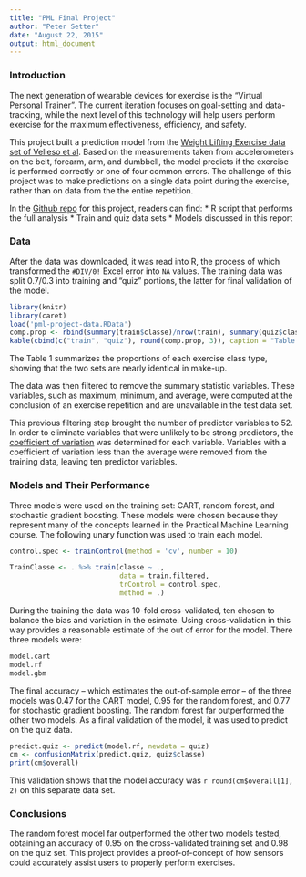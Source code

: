 ```yaml
---
title: "PML Final Project"
author: "Peter Setter"
date: "August 22, 2015"
output: html_document
---
```

### Introduction
The next generation of wearable devices for exercise is the "Virtual Personal Trainer". The current iteration focuses on goal-setting and data-tracking, while the next level of this technology will help users perform exercise for the maximum effectiveness, efficiency, and safety.

This project built a prediction model from the [Weight Lifting Exercise data set of Velleso et al](http://groupware.les.inf.puc-rio.br/har). Based on the measurements taken from accelerometers on the belt, forearm, arm, and dumbbell, the model predicts if the exercise is performed correctly or one of four common errors. The challenge of this project was to make predictions on a single data point during the exercise, rather than on data from the the entire repetition.

In the [Github repo](https://github.com/peterwsetter/pml-project) for this project, readers can find:
* R script that performs the full analysis
* Train and quiz data sets
* Models discussed in this report

### Data
After the data was downloaded, it was read into R, the process of which transformed the `#DIV/0!` Excel error into `NA` values. The training data was split 0.7/0.3 into training and "quiz" portions, the latter for final validation of the model.
```r
library(knitr)
library(caret)
load('pml-project-data.RData')
comp.prop <- rbind(summary(train$classe)/nrow(train), summary(quiz$classe)/nrow(quiz)) 
kable(cbind(c("train", "quiz"), round(comp.prop, 3)), caption = "Table 1")
```

The Table 1 summarizes the proportions of each exercise class type, showing that the two sets are nearly identical in make-up.

The data was then filtered to remove the summary statistic variables. These variables, such as maximum, minimum, and average, were computed at the conclusion of an exercise repetition and are unavailable in the test data set. 

This previous filtering step brought the number of predictor variables to 52. In order to eliminate variables that were unlikely to be strong predictors, the [coefficient of variation](https://en.wikipedia.org/wiki/Coefficient_of_variation) was determined for each variable. Variables with a coefficient of variation less than the average were removed from the training data, leaving ten predictor variables.

### Models and Their Performance
Three models were used on the training set: CART, random forest, and stochastic gradient boosting. These models were chosen because they represent many of the concepts learned in the Practical Machine Learning course. The following unary function was used to train each model.

```r
control.spec <- trainControl(method = 'cv', number = 10)

TrainClasse <- . %>% train(classe ~ ., 
                           data = train.filtered, 
                           trControl = control.spec,
                           method = .)
```

During the training the data was 10-fold cross-validated, ten chosen to balance the bias and variation in the esimate. Using cross-validation in this way provides a reasonable estimate of the out of error for the model. There three models were:

```r
model.cart
model.rf
model.gbm
```

The final accuracy -- which estimates the out-of-sample error -- of the three models was 0.47 for the CART model, 0.95 for the random forest, and 0.77 for stochastic gradient boosting. The random forest far outperformed the other two models. As a final validation of the model, it was used to predict on the quiz data.

```r
predict.quiz <- predict(model.rf, newdata = quiz)
cm <- confusionMatrix(predict.quiz, quiz$classe)
print(cm$overall)
```

This validation shows that the model accuracy was `r round(cm$overall[1], 2)` on this separate data set.

### Conclusions
The random forest model far outperformed the other two models tested, obtaining an accuracy of 0.95 on the cross-validated training set and 0.98 on the quiz set. This project provides a proof-of-concept of how sensors could accurately assist users to properly perform exercises.